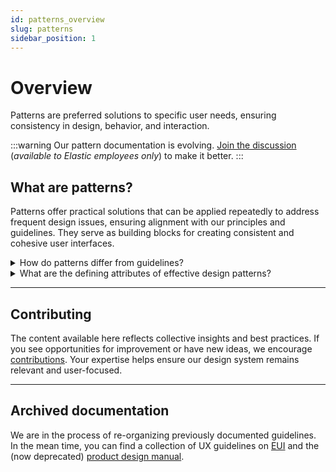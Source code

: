 ```yaml
---
id: patterns_overview
slug: patterns
sidebar_position: 1
---
```


# Overview

Patterns are preferred solutions to specific user needs, ensuring consistency in design, behavior, and interaction.  

:::warning
Our pattern documentation is evolving. [Join the discussion](https://github.com/orgs/elastic/projects/1150) (<i>available to Elastic employees only</i>) to make it better.
:::


## What are patterns?

Patterns offer practical solutions that can be applied repeatedly to address frequent design issues, ensuring alignment with our principles and guidelines. They serve as building blocks for creating consistent and cohesive user interfaces.

<details>
    <summary>How do patterns differ from guidelines?</summary>

  Guidelines serve as a roadmap for the effective and consistent use of our components and design elements. They provide:
    * High-level recommendations on how to utilize our EUI components.
    * Insights into the visual and functional aspects of components.
    * Guidance on where a component can be implemented with practical examples, such as "Dashboard Good Practices" and "How to Deal with Colors in Data Visualization."
    * Specific rules to follow when implementing a given design element.

    Patterns represent a set of best practices, interpreting guidelines to ensure consistency at scale.

</details>


<details>
  <summary>What are the defining attributes of effective design patterns?</summary>
  
  **Task/Goal driven** -
Each pattern is driven by user intent. It offers a useful solution tied to a specific user goal and can be associated with a broader concept or theme.

**Opinionated**  -
Patterns are opinionated solutions tailored to address specific user challenges within Elastic. They represent a set of best practices, interpreting guidelines to ensure consistency at scale.

**Reusable/consistent** - 
Patterns are designed for repeatability, suitable for similar situations across different contexts. They are instantly recognizable, practical, and aim to reduce the cognitive load for users.

**Validated** -
Ideally, patterns should undergo validation to ensure their usability. They should be demonstrated to work effectively with a representative sample of users.

**Evolving** -
Patterns are not set in stone, but rather, do evolve over time as problem and solution spaces shift over time.
</details>

---


## Contributing

The content available here reflects collective insights and best practices. If you see opportunities for improvement or have new ideas, we encourage [contributions](https://github.com/elastic/eui-docs/issues/new?assignees=&labels=&projects=&template=feature_request.md&title=). Your expertise helps ensure our design system remains relevant and user-focused.

---


## Archived documentation

We are in the process of re-organizing previously documented guidelines. In the mean time, you can find a collection of UX guidelines on [EUI](https://eui.elastic.co/#/) and the (now deprecated) [product design manual](https://docs.elastic.dev/design/guidelines).